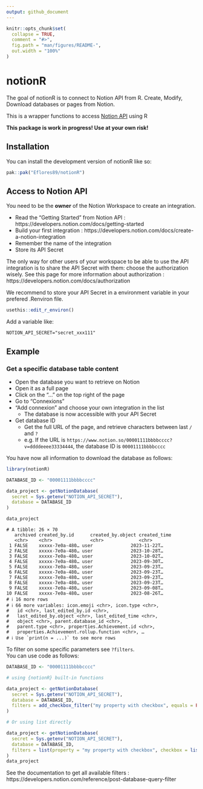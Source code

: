 ```yaml
---
output: github_document
---
```


<!-- README.md is generated from README.Rmd. Please edit that file -->

```r
knitr::opts_chunk$set(
  collapse = TRUE,
  comment = "#>",
  fig.path = "man/figures/README-",
  out.width = "100%"
)
```

# notionR

<!-- badges: start -->
<!-- badges: end -->

The goal of notionR is to connect to Notion API from R. Create, Modify, Download databases or pages from Notion.

This is a wrapper functions to access [Notion API](https://developers.notion.com") using R

**This package is work in progress! Use at your own risk!**


## Installation

You can install the development version of notionR like so:

``` r
pak::pak("Eflores89/notionR")
```

## Access to Notion API

You need to be the **owner** of the Notion Workspace to create an integration.  

- Read the "Getting Started" from Notion API : https://developers.notion.com/docs/getting-started
- Build your first integration : https://developers.notion.com/docs/create-a-notion-integration
- Remember the name of the integration
- Store its API Secret

The only way for other users of your workspace to be able to use the API integration is to share the API Secret with them: choose the authorization wisely. See this page for more information about authorization : https://developers.notion.com/docs/authorization

We recommend to store your API Secret in a environment variable in your prefered .Renviron file.

```r
usethis::edit_r_environ()
```

Add a variable like:

```
NOTION_API_SECRET="secret_xxx111"
```


## Example

### Get a specific database table content

- Open the database you want to retrieve on Notion
- Open it as a full page
- Click on the "..." on the top right of the page
- Go to "Connexions"
- "Add connexion" and choose your own integration in the list
  + The database is now accessible with your API Secret
- Get database ID
  + Get the full URL of the page, and retrieve characters between last `/` and `?`
  - e.g. If the URL is `https://www.notion.so/00001111bbbbcccc?v=ddddeeee33334444`, the database ID is `00001111bbbbcccc`
  
  
You have now all information to download the database as follows:

```r
library(notionR)

DATABASE_ID <- "00001111bbbbcccc"

data_project <- getNotionDatabase(
  secret = Sys.getenv("NOTION_API_SECRET"), 
  database = DATABASE_ID
)

data_project
```
```
# A tibble: 26 × 70
   archived created_by.id      created_by.object created_time
   <chr>    <chr>              <chr>             <chr>       
 1 FALSE    xxxxx-7e0a-480… user              2023-11-22T…
 2 FALSE    xxxxx-7e0a-480… user              2023-10-28T…
 3 FALSE    xxxxx-7e0a-480… user              2023-10-02T…
 4 FALSE    xxxxx-7e0a-480… user              2023-09-30T…
 5 FALSE    xxxxx-7e0a-480… user              2023-09-23T…
 6 FALSE    xxxxx-7e0a-480… user              2023-09-23T…
 7 FALSE    xxxxx-7e0a-480… user              2023-09-23T…
 8 FALSE    xxxxx-7e0a-480… user              2023-09-23T…
 9 FALSE    xxxxx-7e0a-480… user              2023-09-08T…
10 FALSE    xxxxx-7e0a-480… user              2023-08-26T…
# ℹ 16 more rows
# ℹ 66 more variables: icon.emoji <chr>, icon.type <chr>,
#   id <chr>, last_edited_by.id <chr>,
#   last_edited_by.object <chr>, last_edited_time <chr>,
#   object <chr>, parent.database_id <chr>,
#   parent.type <chr>, properties.Achievement.id <chr>,
#   properties.Achievement.rollup.function <chr>, …
# ℹ Use `print(n = ...)` to see more rows
```

To filter on some specific parameters see `?filters`.  
You can use code as follows:

```r
DATABASE_ID <- "00001111bbbbcccc"

# using {notionR} built-in functions

data_project <- getNotionDatabase(
  secret = Sys.getenv("NOTION_API_SECRET"), 
  database = DATABASE_ID,
  filters = add_checkbox_filter("my property with checkbox", equals = FALSE)
)

# Or using list directly

data_project <- getNotionDatabase(
  secret = Sys.getenv("NOTION_API_SECRET"), 
  database = DATABASE_ID,
  filters = list(property = "my property with checkbox", checkbox = list(equals = FALSE))
)
data_project
```

See the documentation to get all available filters : https://developers.notion.com/reference/post-database-query-filter

